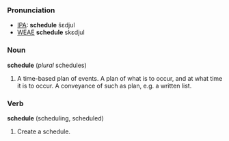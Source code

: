 ===Pronunciation===
*[[IPA]]: '''schedule''' šεdjul
*[[WEAE]] '''schedule''' skεdjul

===Noun===
'''schedule''' (''plural'' schedules)
# A time-based plan of events. A plan of what is to occur, and at what time it is to occur. A conveyance of such as plan, e.g. a written list.

===Verb===
'''schedule''' (scheduling, scheduled)
# Create a schedule.